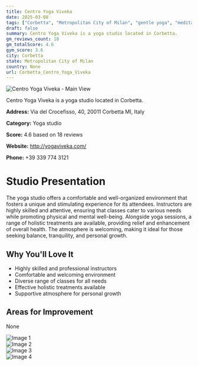 ```yaml
---
title: Centro Yoga Viveka
date: 2025-03-08
tags: ["Corbetta", "Metropolitan City of Milan", "gentle yoga", "meditation", "holistic treatments", "welcoming", "comfortable", "Corbetta"]  
draft: false
summary: Centro Yoga Viveka is a yoga studio located in Corbetta.
gm_reviews_count: 18
gm_totalScore: 4.6
gym_score: 3.6
city: Corbetta
state: Metropolitan City of Milan
country: None
url: Corbetta_Centro_Yoga_Viveka
---
```


<div className="aspect-[16/9] relative my-8">
  <img 
    src="https://lh5.googleusercontent.com/p/AF1QipPviijWoHa40G1GqYaow0hgHCZzeNOcBTjFPiEm=w1920-h1080-k-no"
    alt="Centro Yoga Viveka - Main View"
    className="object-cover absolute inset-0 w-full h-full rounded-lg"
  />
</div>

Centro Yoga Viveka is a yoga studio located in Corbetta.

**Address:** Via del Crocefisso, 40, 20011 Corbetta MI, Italy

**Category:** Yoga studio

**Score:** 4.6 based on 18 reviews

**Website:** http://yogaviveka.com/

**Phone:** +39 339 774 3121

# Studio Presentation

The yoga studio offers a comfortable and well-organized environment that fosters a unique and stimulating experience for its attendees. Instructors are highly skilled and attentive, ensuring that classes cater to various needs while promoting physical and mental well-being. Alongside yoga sessions, a range of holistic treatments are available, providing relief and enhancement of overall health. The atmosphere is welcoming, making it ideal for those seeking balance, tranquility, and personal growth.

## Why You'll Love It

- Highly skilled and professional instructors
- Comfortable and welcoming environment
- Diverse range of classes for all needs
- Effective holistic treatments available
- Supportive atmosphere for personal growth

## Areas for Improvement

None

<div className="grid grid-cols-1 xl:grid-cols-2 gap-4 my-8">
<div className="aspect-[4/3] relative"><img src="https://lh5.googleusercontent.com/p/AF1QipMNQ0PPq3QTPebCcgxYJ_dyle9_qB7lF9HnaQ8z=w1920-h1080-k-no" alt="Image 1" className="object-cover absolute inset-0 w-full h-full rounded-lg" /></div>
<div className="aspect-[4/3] relative"><img src="https://lh5.googleusercontent.com/p/AF1QipPL2ganQDhDtZMKMk8CdPDjvYVp-MpXd9Vdh1Qd=w1920-h1080-k-no" alt="Image 2" className="object-cover absolute inset-0 w-full h-full rounded-lg" /></div>
<div className="aspect-[4/3] relative"><img src="https://lh5.googleusercontent.com/p/AF1QipPHr2L0z-5NatKyCqU6pUJ2Lfp3DqUZ7onA5gU1=w1920-h1080-k-no" alt="Image 3" className="object-cover absolute inset-0 w-full h-full rounded-lg" /></div>
<div className="aspect-[4/3] relative"><img src="https://lh5.googleusercontent.com/p/AF1QipOJPdLKn0R2qNG8W1qv-eYOgbQmak3rvg2Qnz6E=w1920-h1080-k-no" alt="Image 4" className="object-cover absolute inset-0 w-full h-full rounded-lg" /></div>
</div>